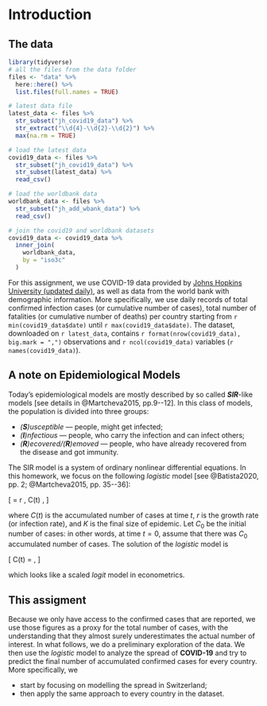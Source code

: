 # Introduction

## The data

```r
library(tidyverse)
# all the files from the data folder
files <- "data" %>%
  here::here() %>%
  list.files(full.names = TRUE)

# latest data file
latest_data <- files %>%
  str_subset("jh_covid19_data") %>%
  str_extract("\\d{4}-\\d{2}-\\d{2}") %>%
  max(na.rm = TRUE)

# load the latest data
covid19_data <- files %>%
  str_subset("jh_covid19_data") %>%
  str_subset(latest_data) %>%
  read_csv()

# load the worldbank data
worldbank_data <- files %>%
  str_subset("jh_add_wbank_data") %>%
  read_csv()

# join the covid19 and worldbank datasets
covid19_data <- covid19_data %>%
  inner_join(
    worldbank_data,
    by = "iso3c"
  )
```

For this assignment, we use COVID-19 data provided by [Johns Hopkins University (updated daily)](https://github.com/CSSEGISandData/COVID-19), as well as 
data from the world bank with demographic information.
More specifically, we use daily records of total confirmed infection cases (or cumulative number of cases), total number of fatalities (or cumulative number of deaths) per country starting from `r min(covid19_data$date)` until `r max(covid19_data$date)`. 
The dataset, downloaded on `r latest_data`, contains `r format(nrow(covid19_data), big.mark = ",")` observations and `r ncol(covid19_data)` variables (`r names(covid19_data)`).
<!-- Further, we have access to world bank data with `r nrow(worldbank_data)` rows and `r ncol(worldbank_data)` columns (`r names(worldbank_data)`) with demographic information per country. -->

## A note on Epidemiological Models

Today's epidemiological models are mostly described by so called __*SIR*__-like models [see details in @Martcheva2015, pp.9--12]. In this class of models, the population is divided into three groups:

* *(__S__)usceptible* --- people, might get infected;
* *(__I__)nfectious* --- people, who carry the infection and can infect others;
* *(__R__)ecovered/(__R__)emoved* --- people, who have already recovered from the disease and got immunity.

The SIR model is a system of ordinary nonlinear differential equations. In this homework, we focus on the following *logistic* model [see @Batista2020, pp. 2; @Martcheva2015, pp. 35--36]:

\[
  \frac{dC(t)}{dt} = r \, C(t) \cdot \left[1 - \frac{C(t)}{K}\right],
\]

where $C(t)$ is the accumulated number of cases at time $t$, $r$ is the growth rate (or infection rate), and $K$ is the final size of epidemic.
Let $C_0$ be the initial number of cases: in other words, at time $t = 0$, assume that there was $C_0$ accumulated number of cases.
The solution of the *logistic* model is

\[
  C(t) = \frac{K\cdot C_0}{C_0 + (K-C_0) \, \exp(-r\,t)},
\]

which looks like a scaled *logit* model in econometrics.

## This assigment

Because we only have access to the confirmed cases that are reported, we use those figures as a proxy for the total number of cases, with the understanding that they almost surely underestimates the actual number of interest.
In what follows, we do a preliminary exploration of the data.
We then use the *logistic* model to analyze the spread of __COVID-19__ and try to predict the final number of accumulated confirmed cases for every country. 
More specifically, we

* start by focusing on modelling the spread in Switzerland;
* then apply the same approach to every country in the dataset.

